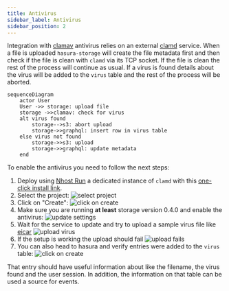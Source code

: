 ```yaml
---
title: Antivirus
sidebar_label: Antivirus
sidebar_position: 2
---
```



Integration with [clamav](https://www.clamav.net) antivirus relies on an external [clamd](https://docs.clamav.net/manual/Usage/Scanning.html#clamd) service. When a file is uploaded `hasura-storage` will create the file metadata first and then check if the file is clean with `clamd` via its TCP socket. If the file is clean the rest of the process will continue as usual. If a virus is found details about the virus will be added to the `virus` table and the rest of the process will be aborted.

``` mermaid
sequenceDiagram
    actor User
    User ->> storage: upload file
    storage ->>clamav: check for virus
    alt virus found
        storage-->s3: abort upload
        storage->>graphql: insert row in virus table
    else virus not found
        storage->>s3: upload
        storage->>graphql: update metadata
    end

```

To enable the antivirus you need to follow the next steps:


1. Deploy using [Nhost Run](/run) a dedicated instance of `clamd` with this [one-click install link](https://app.nhost.io:/run-one-click-install?config=eyJuYW1lIjoiY2xhbWF2IiwiaW1hZ2UiOnsiaW1hZ2UiOiJkb2NrZXIuaW8vbmhvc3QvY2xhbWF2OjAuMS4xIn0sImNvbW1hbmQiOltdLCJyZXNvdXJjZXMiOnsiY29tcHV0ZSI6eyJjcHUiOjEwMDAsIm1lbW9yeSI6MjA0OH0sInN0b3JhZ2UiOltdLCJyZXBsaWNhcyI6MX0sImVudmlyb25tZW50IjpbXSwicG9ydHMiOlt7InBvcnQiOiIzMzEwIiwidHlwZSI6InRjcCIsInB1Ymxpc2giOmZhbHNlfV19).
2. Select the project:
![select project](/img/storage/av_01.png)
3. Click on "Create":
![click on create](/img/storage/av_02.png)
4. Make sure you are running **at least** storage version 0.4.0 and enable the antivirus:
![update settings](/img/storage/av_03.png)
5. Wait for the service to update and try to upload a sample virus file like [eicar](https://www.eicar.org/download-anti-malware-testfile/)
![upload virus](/img/storage/av_04.png)
6. If the setup is working the upload should fail
![upload fails](/img/storage/av_05.png)
7. You can also head to hasura and verify entries were added to the `virus` table:
![click on create](/img/storage/av_06.png)

That entry should have useful information about like the filename, the virus found and the user session. In addition, the information on that table can be used a source for events.
